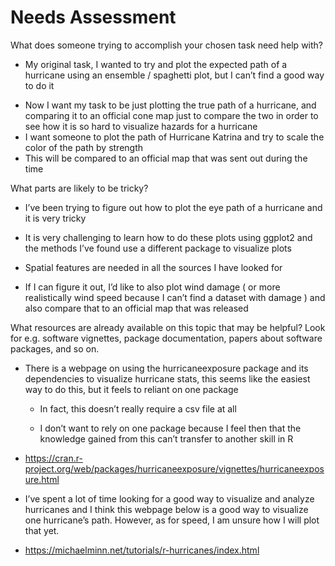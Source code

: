 # Needs Assessment {.appendix}

What does someone trying to accomplish your chosen task need help with?

-   My original task, I wanted to try and plot the expected path of a hurricane using an ensemble / spaghetti plot, but I can't find a good way to do it

<!-- -->

-   Now I want my task to be just plotting the true path of a hurricane, and comparing it to an official cone map just to compare the two in order to see how it is so hard to visualize hazards for a hurricane
-   I want someone to plot the path of Hurricane Katrina and try to scale the color of the path by strength
-   This will be compared to an official map that was sent out during the time

What parts are likely to be tricky?

-   I've been trying to figure out how to plot the eye path of a hurricane and it is very tricky

-   It is very challenging to learn how to do these plots using ggplot2 and the methods I've found use a different package to visualize plots

-   Spatial features are needed in all the sources I have looked for

-   If I can figure it out, I'd like to also plot wind damage ( or more realistically wind speed because I can't find a dataset with damage ) and also compare that to an official map that was released

What resources are already available on this topic that may be helpful? Look for e.g. software vignettes, package documentation, papers about software packages, and so on.

-   There is a webpage on using the hurricaneexposure package and its dependencies to visualize hurricane stats, this seems like the easiest way to do this, but it feels to reliant on one package

    -   In fact, this doesn't really require a csv file at all

    -   I don't want to rely on one package because I feel then that the knowledge gained from this can't transfer to another skill in R

-   <https://cran.r-project.org/web/packages/hurricaneexposure/vignettes/hurricaneexposure.html>

-   I've spent a lot of time looking for a good way to visualize and analyze hurricanes and I think this webpage below is a good way to visualize one hurricane's path. However, as for speed, I am unsure how I will plot that yet.

-   <https://michaelminn.net/tutorials/r-hurricanes/index.html>

